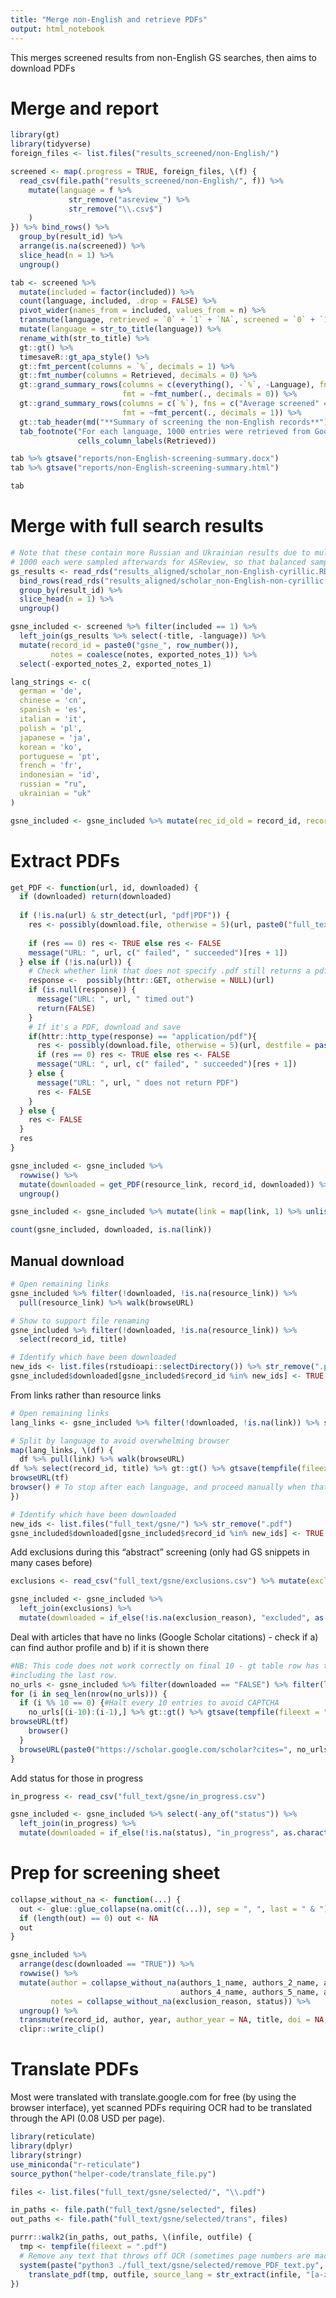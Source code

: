 ```yaml
---
title: "Merge non-English and retrieve PDFs"
output: html_notebook
---
```


This merges screened results from non-English GS searches, then aims to download PDFs

# Merge and report

```r
library(gt)
library(tidyverse)
foreign_files <- list.files("results_screened/non-English/")

screened <- map(.progress = TRUE, foreign_files, \(f) {
  read_csv(file.path("results_screened/non-English/", f)) %>% 
    mutate(language = f %>%
             str_remove("asreview_") %>%
             str_remove("\\.csv$")
    )
}) %>% bind_rows() %>% 
  group_by(result_id) %>% 
  arrange(is.na(screened)) %>% 
  slice_head(n = 1) %>% 
  ungroup()

```

```r
tab <- screened %>% 
  mutate(included = factor(included)) %>% 
  count(language, included, .drop = FALSE) %>% 
  pivot_wider(names_from = included, values_from = n) %>% 
  transmute(language, retrieved = `0` + `1` + `NA`, screened = `0` + `1`, `%` = screened / retrieved, relevant = `1`) %>% 
  mutate(language = str_to_title(language)) %>% 
  rename_with(str_to_title) %>% 
  gt::gt() %>% 
  timesaveR::gt_apa_style() %>% 
  gt::fmt_percent(columns = `%`, decimals = 1) %>% 
  gt::fmt_number(columns = Retrieved, decimals = 0) %>% 
  gt::grand_summary_rows(columns = c(everything(), -`%`, -Language), fns = c("Total" = ~sum(.)),
                         fmt = ~fmt_number(., decimals = 0)) %>% 
  gt::grand_summary_rows(columns = c(`%`), fns = c("Average screened" = ~mean(.)),
                         fmt = ~fmt_percent(., decimals = 1)) %>% 
  gt::tab_header(md("**Summary of screening the non-English records**")) %>% 
  tab_footnote("For each language, 1000 entries were retrieved from Google Scholar - lower numbers here are due to internal duplication.", 
               cells_column_labels(Retrieved))

tab %>% gtsave("reports/non-English-screening-summary.docx")
tab %>% gtsave("reports/non-English-screening-summary.html")

tab

```

# Merge with full search results

```r
# Note that these contain more Russian and Ukrainian results due to multiple search_strings - 
# 1000 each were sampled afterwards for ASReview, so that balanced sample results from merging
gs_results <- read_rds("results_aligned/scholar_non-English-cyrillic.RDS") %>% 
  bind_rows(read_rds("results_aligned/scholar_non-English-non-cyrillic.RDS")) %>%
  group_by(result_id) %>% 
  slice_head(n = 1) %>% 
  ungroup()

gsne_included <- screened %>% filter(included == 1) %>% 
  left_join(gs_results %>% select(-title, -language)) %>% 
  mutate(record_id = paste0("gsne_", row_number()),
         notes = coalesce(notes, exported_notes_1)) %>% 
  select(-exported_notes_2, exported_notes_1)

lang_strings <- c(
  german = 'de',
  chinese = 'cn',
  spanish = 'es',
  italian = 'it',
  polish = 'pl',
  japanese = 'ja',
  korean = 'ko',
  portuguese = 'pt',
  french = 'fr',
  indonesian = 'id',
  russian = "ru",
  ukrainian = "uk"
)

gsne_included <- gsne_included %>% mutate(rec_id_old = record_id, record_id = paste0(record_id, "_", lang_strings[language])) %>% select(-rec_id_old)

```

# Extract PDFs

```r
get_PDF <- function(url, id, downloaded) {
  if (downloaded) return(downloaded)
  
  if (!is.na(url) & str_detect(url, "pdf|PDF")) { 
    res <- possibly(download.file, otherwise = 5)(url, paste0("full_text/gsne/", id, ".pdf"))
  
    if (res == 0) res <- TRUE else res <- FALSE
    message("URL: ", url, c(" failed", " succeeded")[res + 1])
  } else if (!is.na(url)) {
    # Check whether link that does not specify .pdf still returns a pdf
    response <-  possibly(httr::GET, otherwise = NULL)(url)
    if (is.null(response)) {
      message("URL: ", url, " timed out")
      return(FALSE)
    }
    # If it's a PDF, download and save
    if(httr::http_type(response) == "application/pdf"){
      res <- possibly(download.file, otherwise = 5)(url, destfile = paste0("full_text/gsne/", id, ".pdf"), mode = "wb")
      if (res == 0) res <- TRUE else res <- FALSE
      message("URL: ", url, c(" failed", " succeeded")[res + 1])
    } else {
      message("URL: ", url, " does not return PDF")
      res <- FALSE
    }
  } else {
    res <- FALSE
  }
  res
}

gsne_included <- gsne_included %>% 
  rowwise() %>% 
  mutate(downloaded = get_PDF(resource_link, record_id, downloaded)) %>% 
  ungroup()

gsne_included <- gsne_included %>% mutate(link = map(link, 1) %>% unlist())

count(gsne_included, downloaded, is.na(link))
```

## Manual download

```r
# Open remaining links
gsne_included %>% filter(!downloaded, !is.na(resource_link)) %>% 
  pull(resource_link) %>% walk(browseURL)

# Show to support file renaming
gsne_included %>% filter(!downloaded, !is.na(resource_link)) %>% 
  select(record_id, title)

# Identify which have been downloaded
new_ids <- list.files(rstudioapi::selectDirectory()) %>% str_remove(".pdf")
gsne_included$downloaded[gsne_included$record_id %in% new_ids] <- TRUE

```

From links rather than resource links

```r
# Open remaining links
lang_links <- gsne_included %>% filter(!downloaded, !is.na(link)) %>% split(.$language)

# Split by language to avoid overwhelming browser
map(lang_links, \(df) {
  df %>% pull(link) %>% walk(browseURL)
df %>% select(record_id, title) %>% gt::gt() %>% gtsave(tempfile(fileext = ".html")->>tf)
browseURL(tf)  
browser() # To stop after each language, and proceed manually when that is done
})

# Identify which have been downloaded
new_ids <- list.files("full_text/gsne/") %>% str_remove(".pdf")
gsne_included$downloaded[gsne_included$record_id %in% new_ids] <- TRUE

```

Add exclusions during this "abstract" screening (only had GS snippets in many cases before)

```r
exclusions <- read_csv("full_text/gsne/exclusions.csv") %>% mutate(exclusion_reason = reason) %>% select(-excluded)

gsne_included <- gsne_included %>% 
  left_join(exclusions) %>% 
  mutate(downloaded = if_else(!is.na(exclusion_reason), "excluded", as.character(downloaded)))

```

Deal with articles that have no links (Google Scholar citations) - check if a) can find author profile and b) if it is shown there

```r
#NB: This code does not work correctly on final 10 - gt table row has to be run manually to get final table, 
#including the last row.
no_urls <- gsne_included %>% filter(downloaded == "FALSE") %>% filter(link == "NaN") %>% select(record_id, result_id)
for (i in seq_len(nrow(no_urls))) {
  if (i %% 10 == 0) {#Halt every 10 entries to avoid CAPTCHA
    no_urls[(i-10):(i-1),] %>% gt::gt() %>% gtsave(tempfile(fileext = ".html")->>tf)
browseURL(tf) 
    browser() 
  }
  browseURL(paste0("https://scholar.google.com/scholar?cites=", no_urls$result_id[i]))
}
```

Add status for those in progress

```r
in_progress <- read_csv("full_text/gsne/in_progress.csv")

gsne_included <- gsne_included %>% select(-any_of("status")) %>% 
  left_join(in_progress) %>% 
  mutate(downloaded = if_else(!is.na(status), "in_progress", as.character(downloaded)))

```

# Prep for screening sheet

```r
collapse_without_na <- function(...) {
  out <- glue::glue_collapse(na.omit(c(...)), sep = ", ", last = " & ")
  if (length(out) == 0) out <- NA
  out
}

gsne_included %>%
  arrange(desc(downloaded == "TRUE")) %>% 
  rowwise() %>% 
  mutate(author = collapse_without_na(authors_1_name, authors_2_name, authors_3_name, 
                                      authors_4_name, authors_5_name, authors_6_name),
         notes = collapse_without_na(exclusion_reason, status)) %>% 
  ungroup() %>% 
  transmute(record_id, author, year, author_year = NA, title, doi = NA, downloaded, language, url = NA, notes) %>% 
  clipr::write_clip()
```

# Translate PDFs

Most were translated with translate.google.com for free (by using the browser interface), yet scanned PDFs requiring OCR had to be translated through the API (0.08 USD per page).

```r
library(reticulate)
library(dplyr)
library(stringr)
use_miniconda("r-reticulate")
source_python("helper-code/translate_file.py")

files <- list.files("full_text/gsne/selected/", "\\.pdf") 

in_paths <- file.path("full_text/gsne/selected", files)
out_paths <- file.path("full_text/gsne/selected/trans", files)

purrr::walk2(in_paths, out_paths, \(infile, outfile) {
  tmp <- tempfile(fileext = ".pdf")
  # Remove any text that throws off OCR (sometimes page numbers are machine-readable, in which case only they would be translated)
  system(paste("python3 ./full_text/gsne/selected/remove_PDF_text.py", infile, tmp))
    translate_pdf(tmp, outfile, source_lang = str_extract(infile, "[a-z]{2}(?=\\.pdf$)") %>% str_replace("cn", "zh"))
})
```

